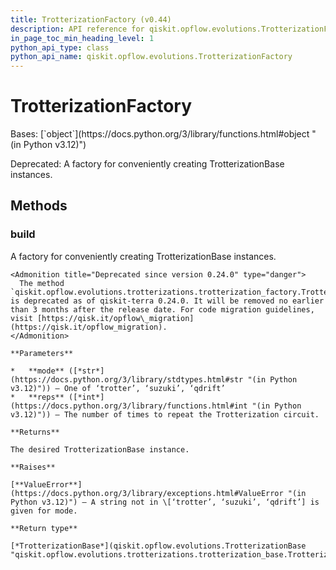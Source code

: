 ```yaml
---
title: TrotterizationFactory (v0.44)
description: API reference for qiskit.opflow.evolutions.TrotterizationFactory in qiskit v0.44
in_page_toc_min_heading_level: 1
python_api_type: class
python_api_name: qiskit.opflow.evolutions.TrotterizationFactory
---
```


# TrotterizationFactory

<Class id="qiskit.opflow.evolutions.TrotterizationFactory" isDedicatedPage={true} github="https://github.com/qiskit/qiskit/tree/stable/0.25/qiskit/opflow/evolutions/trotterizations/trotterization_factory.py" signature="qiskit.opflow.evolutions.TrotterizationFactory" modifiers="class">
  Bases: [`object`](https://docs.python.org/3/library/functions.html#object "(in Python v3.12)")

  Deprecated: A factory for conveniently creating TrotterizationBase instances.

  ## Methods

  ### build

  <Function id="qiskit.opflow.evolutions.TrotterizationFactory.build" signature="build(mode='trotter', reps=1)" modifiers="static">
    A factory for conveniently creating TrotterizationBase instances.

    <Admonition title="Deprecated since version 0.24.0" type="danger">
      The method `qiskit.opflow.evolutions.trotterizations.trotterization_factory.TrotterizationFactory.build()` is deprecated as of qiskit-terra 0.24.0. It will be removed no earlier than 3 months after the release date. For code migration guidelines, visit [https://qisk.it/opflow\_migration](https://qisk.it/opflow_migration).
    </Admonition>

    **Parameters**

    *   **mode** ([*str*](https://docs.python.org/3/library/stdtypes.html#str "(in Python v3.12)")) – One of ‘trotter’, ‘suzuki’, ‘qdrift’
    *   **reps** ([*int*](https://docs.python.org/3/library/functions.html#int "(in Python v3.12)")) – The number of times to repeat the Trotterization circuit.

    **Returns**

    The desired TrotterizationBase instance.

    **Raises**

    [**ValueError**](https://docs.python.org/3/library/exceptions.html#ValueError "(in Python v3.12)") – A string not in \[‘trotter’, ‘suzuki’, ‘qdrift’] is given for mode.

    **Return type**

    [*TrotterizationBase*](qiskit.opflow.evolutions.TrotterizationBase "qiskit.opflow.evolutions.trotterizations.trotterization_base.TrotterizationBase")
  </Function>
</Class>

